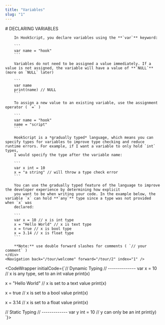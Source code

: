 ```yaml
---
title: "Variables"
slug: "1"
---
```



<InstructionsWrapper>
	<div className="instructions-main">
		# DECLARING VARIABLES

		In HookScript, you declare variables using the **`var`** keyword:

		```
		var name = "hook"
		```

		Variables do not need to be assigned a value immediately. If a value is not assigned, the variable will have a value of **`NULL`** (more on `NULL` later)

		```
		var name
		print(name) // NULL
		```
		
		To assign a new value to an existing variable, use the assignment operator ( `=` )
		
		```
		var name = "hook"
		name = "script"
		```

		HookScript is a *gradually typed* language, which means you can specify types for variables to improve type checking and reduce runtime errors. For example, if I want a variable to only hold `int` types,
		I would specify the type after the variable name:

		```
		var x int = 10
		x = "a string" // will throw a type check error
		```

		You can use the gradually typed feature of the language to improve the developer experience by determining how explicit
		you want to be when writing your code. In the example below, the variable `x` can hold **`any`** type since a type was not provided when `x` was
		declared:

		```
		var x = 10 // x is int type
		x = "Hello World" // x is text type
		x = true // x is bool type
		x = 3.14 // x is float type
		```

		**Note:** use double forward slashes for comments ( `// your comment` )
	</div>
	<Navigation back="/tour/welcome" forward="/tour/2" index="1" />
</InstructionsWrapper>

<CodeWrapper initialCode={`// Dynamic Typing
// --------------
var x = 10 // x is any type, set to an int value
print(x)

x = "Hello World" // x is set to a text value
print(x)

x = true // x is set to a bool value
print(x)

x = 3.14 // x is set to a float value
print(x)

// Static Typing
// -------------
var y int = 10 // y can only be an int
print(y)
`}>
</CodeWrapper>